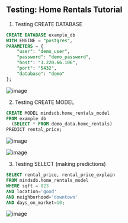 ## Testing: Home Rentals Tutorial

1. Testing CREATE DATABASE

```sql
CREATE DATABASE example_db
WITH ENGINE = "postgres",
PARAMETERS = {
    "user": "demo_user",
    "password": "demo_password",
    "host": "3.220.66.106",
    "port": "5432",
    "database": "demo"
};

```

![image](https://github.com/nitin-pandita/mindsdb/assets/91310284/ad26b1a7-3a72-49cc-ac52-38797366b104)

2. Testing CREATE MODEL

```sql
CREATE MODEL mindsdb.home_rentals_model
FROM example_db
  (SELECT * FROM demo_data.home_rentals)
PREDICT rental_price;

```

![image](https://github.com/nitin-pandita/mindsdb/assets/91310284/f01875cd-ccef-4ab0-8a33-30a053eb2761)

![image](https://github.com/nitin-pandita/mindsdb/assets/91310284/9bb8de4f-9655-4f12-91c2-d9a541bf83aa)

3. Testing SELECT (making predictions)

```sql
SELECT rental_price, rental_price_explain
FROM mindsdb.home_rentals_model
WHERE sqft = 823
AND location='good'
AND neighborhood='downtown'
AND days_on_market=10;
```

![image](https://github.com/nitin-pandita/mindsdb/assets/91310284/94824c46-34aa-446f-bb1b-bdd8fc680a8c)
